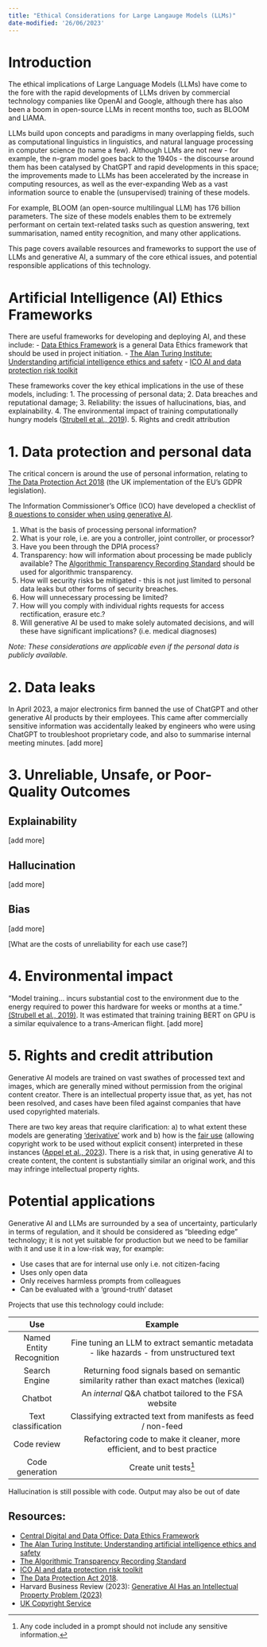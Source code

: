 ```yaml
---
title: "Ethical Considerations for Large Langauge Models (LLMs)"
date-modified: '26/06/2023'
---
```


# Introduction
The ethical implications of Large Language Models (LLMs) have come to the fore with the rapid developments of LLMs driven by commercial technology companies like OpenAI and Google, although there has also been a boom in open-source LLMs in recent months too, such as BLOOM and LlAMA. 

LLMs build upon concepts and paradigms in many overlapping fields, such as computational linguistics in linguistics, and natural language processing in computer science (to name a few). Although LLMs are not new - for example, the n-gram model goes back to the 1940s - the discourse around them has been catalysed by ChatGPT and rapid developments in this space; the improvements made to LLMs has been accelerated by the increase in computing resources, as well as the ever-expanding Web as a vast information source to enable the (unsupervised) training of these models. 

For example, BLOOM (an open-source multilingual LLM) has 176 billion parameters. The size of these models enables them to be extremely performant on certain text-related tasks such as question answering, text summarisation, named entity recognition, and many other applications. 

This page covers available resources and frameworks to support the use of LLMs and generative AI, a summary of the core ethical issues, and potential responsible applications of this technology.

# Artificial Intelligence (AI) Ethics Frameworks 
There are useful frameworks for developing and deploying AI, and these include:
- [Data Ethics Framework](https://www.gov.uk/government/publications/data-ethics-framework) is a general Data Ethics framework that should be used in project initiation. 
- [The Alan Turing Institute: Understanding artificial intelligence ethics and safety](https://www.turing.ac.uk/sites/default/files/2019-08/understanding_artificial_intelligence_ethics_and_safety.pdf)
- [ICO AI and data protection risk toolkit](https://ico.org.uk/for-organisations/uk-gdpr-guidance-and-resources/artificial-intelligence/guidance-on-ai-and-data-protection/ai-and-data-protection-risk-toolkit/)

These frameworks cover the key ethical implications in the use of these models, including:
1. The processing of personal data;
2. Data breaches and reputational damage;
3. Reliability: the issues of hallucinations, bias, and explainability.
4. The environmental impact of training computationally hungry models ([Strubell et al., 2019](https://arxiv.org/pdf/1906.02243.pdf)).
5. Rights and credit attribution 

# 1. Data protection and personal data
The critical concern is around the use of personal information, relating to [The Data Protection Act 2018](https://www.gov.uk/data-protection) (the UK implementation of the EU’s GDPR legislation). 

The Information Commissioner's Office (ICO) have developed a checklist of [8 questions to consider when using generative AI](https://ico.org.uk/about-the-ico/media-centre/news-and-blogs/2023/04/generative-ai-eight-questions-that-developers-and-users-need-to-ask/).


1. What is the basis of processing personal information?
2. What is your role, i.e. are you a controller, joint controller, or processor?
3. Have you been through the DPIA process?
4. Transparency: how will information about processing be made publicly available? The [Algorithmic Transparency Recording Standard](https://www.gov.uk/government/collections/algorithmic-transparency-recording-standard-hub) should be used for algorithmic transparency.
5. How will security risks be mitigated - this is not just limited to personal data leaks but other forms of security breaches. 
6. How will unnecessary processing be limited?
7. How will you comply with individual rights requests for access rectification, erasure etc.?
8. Will generative AI be used to make solely automated decisions, and will these have significant implications? (i.e. medical diagnoses)

*Note: These considerations are applicable even if the personal data is publicly available.*

# 2. Data leaks
In April 2023, a major electronics firm banned the use of ChatGPT and other generative AI products by their employees. This came after commercially sensitive information was accidentally leaked by engineers who were using ChatGPT to troubleshoot proprietary code, and also to summarise internal meeting minutes. [add more]

# 3. Unreliable, Unsafe, or Poor-Quality Outcomes

## Explainability
[add more]

## Hallucination
[add more]

## Bias
[add more]

[What are the costs of unreliability for each use case?]

# 4. Environmental impact
"Model training... incurs substantial cost to the environment due to the energy required to power this hardware for weeks or months at a time." [(Strubell et al., 2019)](https://arxiv.org/pdf/1906.02243.pdf). It was estimated that training training BERT on GPU is a similar equivalence to a trans-American flight.
[add more]

# 5. Rights and credit attribution 
Generative AI models are trained on vast swathes of processed text and images, which are generally mined without permission from the original content creator. There is an intellectual property issue that, as yet, has not been resolved, and cases have been filed against companies that have used copyrighted materials.

There are two key areas that require clarification: a) to what extent these models are generating ['derivative'](https://copyrightservice.co.uk/copyright/p22_derivative_works#:~:text=Provided%20it%20is%20significantly%20different%20to%20the%20original,have%20created%20as%20a%20result%20of%20your%20actions.) work and b) how is the [fair use](https://copyrightservice.co.uk/copyright/p09_fair_use#:~:text=Fair%20use%20sets%20out%20certain%20actions%20that%20may,in%20disproportionate%20penalties%20for%20inconsequential%20or%20accidental%20inclusion) (allowing copyright work to be used without explicit consent) interpreted in these instances ([Appel et al., 2023](https://hbr.org/2023/04/generative-ai-has-an-intellectual-property-problem)). There is a risk that, in using generative AI to create content, the content is substantially similar an original work, and this may infringe intellectual property rights. 

# Potential applications
Generative AI and LLMs are surrounded by a sea of uncertainty, particularly in terms of regulation, and it should be considered as "bleeding edge" technology; it is not yet suitable for production but we need to be familiar with it and use it in a low-risk way, for example:

- Use cases that are for internal use only i.e. not citizen-facing
- Uses only open data
- Only receives harmless prompts from colleagues
- Can be evaluated with a 'ground-truth' dataset

Projects that use this technology could include:

|Use                       |Example                                                                                    |
|:------------------------:|:-----------------------------------------------------------------------------------------:|
| Named Entity Recognition | Fine tuning an LLM to extract semantic metadata - like hazards - from unstructured text   |
| Search Engine            | Returning food signals based on semantic similarity rather than exact matches (lexical)   |
| Chatbot                  | An *internal* Q&A chatbot tailored to the FSA website                                     |
| Text classification      | Classifying extracted text from manifests as feed / non-feed                              |
| Code review              | Refactoring code to make it cleaner, more efficient, and to best practice                 |
| Code generation          | Create unit tests[^longnote]                                                              |

[^longnote]: Any code included in a prompt should not include any sensitive information.

  Hallucination is still possible with code. Output may also be out of date

## Resources:

- [Central Digital and Data Office: Data Ethics Framework](https://www.gov.uk/government/publications/data-ethics-framework)
- [The Alan Turing Institute: Understanding artificial intelligence ethics and safety](https://www.turing.ac.uk/sites/default/files/2019-08/understanding_artificial_intelligence_ethics_and_safety.pdf)
- [The Algorithmic Transparency Recording Standard](https://www.gov.uk/government/collections/algorithmic-transparency-recording-standard-hub)
- [ICO AI and data protection risk toolkit](https://ico.org.uk/for-organisations/uk-gdpr-guidance-and-resources/artificial-intelligence/guidance-on-ai-and-data-protection/ai-and-data-protection-risk-toolkit/)
- [The Data Protection Act 2018](https://www.gov.uk/data-protection).
- Harvard Business Review (2023): [Generative AI Has an Intellectual Property Problem (2023)](https://hbr.org/2023/04/generative-ai-has-an-intellectual-property-problem)
- [UK Copyright Service](https://copyrightservice.co.uk/copyright/intellectual_property)
